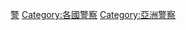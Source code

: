 {{commonscat|Police of India}}
[[Category:印度執法|警]]
[[Category:各國警察|Category:各國警察]]
[[Category:亞洲警察|Category:亞洲警察]]